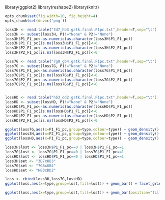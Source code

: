 library(ggplot2)
library(reshape2)
library(knitr)
```r
opts_chunk$set(fig.width=10, fig.height=4)
opts_chunk$set(dev=c('png'))


``` 

```r
loss3H <- read.table("3d7_hb3.gatk.final.F1pc.txt",header=T,sep="\t")
loss3H <- subset(loss3H, P1!="None" & P2!="None")
loss3H$P1_F1_pc<-as.numeric(as.character(loss3H$P1_F1_pc))
loss3H$P1_F1_pc[is.na(loss3H$P1_F1_pc)]<-0
loss3H$P2_F1_pc<-as.numeric(as.character(loss3H$P2_F1_pc))
loss3H$P2_F1_pc[is.na(loss3H$P2_F1_pc)]<-0

loss7G <- read.table("7g8_gb4.gatk.final.F1pc.txt",header=T,sep="\t")
loss7G <- subset(loss7G, P1!="None" & P2!="None")
loss7G$P1_F1_pc<-as.numeric(as.character(loss7G$P1_F1_pc))
loss7G$P1_F1_pc[is.na(loss7G$P1_F1_pc)]<-0
loss7G$P2_F1_pc<-as.numeric(as.character(loss7G$P2_F1_pc))
loss7G$P2_F1_pc[is.na(loss7G$P2_F1_pc)]<-0


lossHD <- read.table("hb3_dd2.gatk.final.F1pc.txt",header=T,sep="\t")
lossHD <- subset(lossHD, P1!="None" & P2!="None")
lossHD$P1_F1_pc<-as.numeric(as.character(lossHD$P1_F1_pc))
lossHD$P1_F1_pc[is.na(lossHD$P1_F1_pc)]<-0
lossHD$P2_F1_pc<-as.numeric(as.character(lossHD$P2_F1_pc))
lossHD$P2_F1_pc[is.na(lossHD$P2_F1_pc)]<-0

```



```r
ggplot(loss7G,aes(x=P1_F1_pc,group=type,colour=type)) + geom_density()
ggplot(loss3H,aes(x=P2_F1_pc,group=type,colour=type)) + geom_density()
ggplot(lossHD,aes(x=P1_F1_pc,group=type,colour=type)) + geom_density()

loss3H$lost <- loss3H$P1_F1_pc==0 | loss3H$P1_F1_pc==1
loss7G$lost <- loss7G$P1_F1_pc==0 | loss7G$P1_F1_pc==1
lossHD$lost <- lossHD$P1_F1_pc==0 | lossHD$P1_F1_pc==1
loss3H$set <- "3D7xHB3"
loss7G$set <- "7G8xGB4"
lossHD$set <- "HB3xDD2"

loss <- rbind(loss3H,loss7G,lossHD)
ggplot(loss,aes(x=type,group=lost,fill=lost)) + geom_bar() + facet_grid(. ~ set)

ggplot(loss,aes(x=type,group=lost,fill=lost)) + geom_bar(position="fill") + facet_grid(. ~ set)




```

